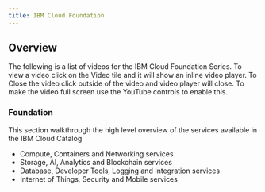 ```yaml
---
title: IBM Cloud Foundation
---
```


## Overview
The following is a list of videos for the IBM Cloud Foundation Series. To view a
video click on the Video tile and it will show an inline video player. To Close the video
click outside of the video and video player will close. To make the video full screen
use the YouTube controls to enable this.

### Foundation

This section walkthrough the high level overview of the services available in the IBM Cloud Catalog

- Compute, Containers and Networking services 
- Storage, AI, Analytics and Blockchain services 
- Database, Developer Tools, Logging and Integration services 
- Internet of Things, Security and Mobile services 

<VideoTile content="intros" tileColor="bx--article-card--ibm">
</VideoTile>

